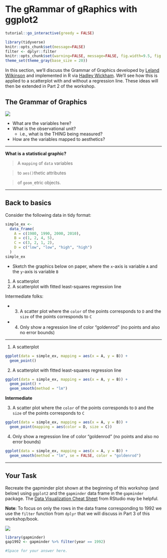 # The gRammar of gRaphics with ggplot2 {#ggplot2}

<script src=https://cdn.datacamp.com/datacamp-light-latest.min.js></script>

```r
tutorial::go_interactive(greedy = FALSE)
```


```r
library(tidyverse)
knitr::opts_chunk$set(message=FALSE)
filter <- dplyr::filter
knitr::opts_chunk$set(warning=FALSE, message=FALSE, fig.width=9.5, fig.height=4.5, comment=NA, rows.print=16, out.width = "\\textwidth")
theme_set(theme_gray(base_size = 20))
```

In this section, we'll discuss the Grammar of Graphics developed by [Leland Wilkinson](http://www.powells.com/book/the-grammar-of-graphics-9780387245447) and implemented in R via [Hadley Wickham](http://www.powells.com/book/ggplot2-elegant-graphics-for-data-analysis-9783319242750/68-428).  We'll see how this is applied to a scatterplot with and without a regression line.  These ideas will then be extended in Part 2 of the workshop.

## The Grammar of Graphics

![](figure/gap.png)

- What are the variables here?
- What is the observational unit?
    - i.e., what is the THING being measured?
- How are the variables mapped to aesthetics?

---

**What is a statistical graphic?**


> A `mapping` of `data` variables

> to `aes()`thetic attributes

> of `geom_`etric objects.

---

## Back to basics

Consider the following data in tidy format:

```r
simple_ex <-
  data_frame(
    A = c(1980, 1990, 2000, 2010),
    B = c(1, 2, 4, 5),
    C = c(3, 2, 1, 2),
    D = c("low", "low", "high", "high")
  )
simple_ex
```

- Sketch the graphics below on paper, where the `x`-axis is variable `A` and the `y`-axis is variable `B`

1. A scatterplot
1. A scatterplot with fitted least-squares regression line 

Intermediate folks:

- 3. A scatter plot where the `color` of the points corresponds to `D` and the `size` of the points corresponds to `C`
- 4. Only show a regression line of color "goldenrod" (no points and also no error bounds)


---

1. A scatterplot

```r
ggplot(data = simple_ex, mapping = aes(x = A, y = B)) + 
  geom_point()
```

2. A scatterplot with fitted least-squares regression line 

```r
ggplot(data = simple_ex, mapping = aes(x = A, y = B)) + 
  geom_point() +
  geom_smooth(method = "lm")
```


**Intermediate**

3. A scatter plot where the `color` of the points corresponds to `D` and the `size` of the points corresponds to `C`

```r
ggplot(data = simple_ex, mapping = aes(x = A, y = B)) + 
  geom_point(mapping = aes(color = D, size = C))
```


4. Only show a regression line of color "goldenrod" (no points and also no error bounds)

```r
ggplot(data = simple_ex, mapping = aes(x = A, y = B)) + 
  geom_smooth(method = "lm", se = FALSE, color = "goldenrod")
```

---


## Your Task

Recreate the gapminder plot shown at the beginning of this workshop (and below) using `ggplot2` and the `gapminder` data frame in the `gapminder` package.  The [Data Visualization Cheat Sheet](https://www.rstudio.com/wp-content/uploads/2016/11/ggplot2-cheatsheet-2.1.pdf) from RStudio may be helpful.  

**Note**:  To focus on only the rows in the data frame corresponding to 1992 we use the `filter` function from `dplyr` that we will discuss in Part 3 of this workshop/book.

![](figure/gap.png)

```r
library(gapminder)
gap1992 <- gapminder %>% filter(year == 1992)

#Space for your answer here.
```
